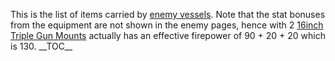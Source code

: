 This is the list of items carried by [[Enemy Vessel|enemy vessels]]. Note that the stat bonuses from the equipment are not shown in the enemy pages, hence {{ShipLink|Battleship Ru-Class Flagship}} with 2 [[16inch Triple Gun Mount]]s actually has an effective firepower of 90 + 20 + 20 which is 130.
__TOC__

{{EnemyEquipmentListKai|collection=EnemyEquipment|iterator=equipmentByIdWithHeaders|no_header=true|from=501|to=700}}